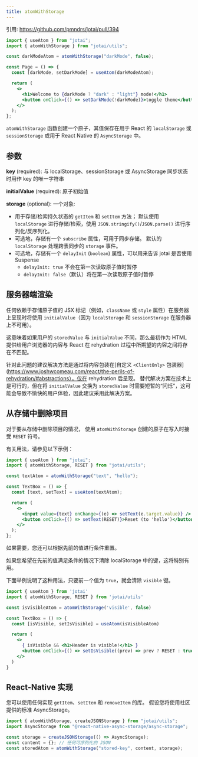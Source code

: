 ```yaml
---
title: atomWithStorage
---
```


引用: https://github.com/pmndrs/jotai/pull/394

```jsx
import { useAtom } from "jotai";
import { atomWithStorage } from "jotai/utils";

const darkModeAtom = atomWithStorage("darkMode", false);

const Page = () => {
  const [darkMode, setDarkMode] = useAtom(darkModeAtom);

  return (
    <>
      <h1>Welcome to {darkMode ? "dark" : "light"} mode!</h1>
      <button onClick={() => setDarkMode(!darkMode)}>toggle theme</button>
    </>
  );
};
```

`atomWithStorage` 函数创建一个原子，其值保存在用于 React 的 `localStorage` 或 `sessionStorage` 或用于 React Native 的 `AsyncStorage` 中。

## 参数

**key** (required): 与 localStorage、sessionStorage 或 AsyncStorage 同步状态时用作 key 的唯一字符串

**initialValue** (required): 原子初始值

**storage** (optional): 一个对象:

- 用于存储/检索持久状态的 `getItem` 和 `setItem` 方法； 默认使用 `localStorage` 进行存储/检索，使用 `JSON.stringify()`/`JSON.parse()` 进行序列化/反序列化。
- 可选地，存储有一个 `subscribe` 属性，可用于同步存储。 默认的 `localStorage` 处理跨表同步的 `storage` 事件。
- 可选地，存储有一个 `delayInit` (`boolean`) 属性，可以用来告诉 jotai 是否使用 Suspense
  - `delayInit: true` 不会在第一次读取原子值时暂停
  - `delayInit: false`（默认）将在第一次读取原子值时暂停

<CodeSandbox id="vuwi7" />

## 服务器端渲染

任何依赖于存储原子值的 JSX 标记（例如，`className` 或 `style` 属性）在服务器上呈现时将使用 `initialValue`（因为 `localStorage` 和 `sessionStorage` 在服务器上不可用）。

这意味着如果用户的 `storedValue` 与 `initialValue` 不同，那么最初作为 HTML 提供给用户浏览器的内容与 React 在 rehydration 过程中所期望的内容之间将存在不匹配。

针对此问题的建议解决方法是通过将内容包装在[自定义 `<ClientOnly>` 包装器](https://www.joshwcomeau.com/react/the-perils-of-rehydration/#abstractions），仅在 rehydration 后呈现。 替代解决方案在技术上是可行的，但在将 `initialValue` 交换为 `storedValue` 时需要短暂的“闪烁”，这可能会导致不愉快的用户体验，因此建议采用此解决方案。

## 从存储中删除项目

对于要从存储中删除项目的情况，
使用 `atomWithStorage` 创建的原子在写入时接受 `RESET` 符号。

有关用法，请参见以下示例：

```jsx
import { useAtom } from "jotai";
import { atomWithStorage, RESET } from "jotai/utils";

const textAtom = atomWithStorage("text", "hello");

const TextBox = () => {
  const [text, setText] = useAtom(textAtom);

  return (
    <>
      <input value={text} onChange={(e) => setText(e.target.value)} />
      <button onClick={() => setText(RESET)}>Reset (to 'hello')</button>
    </>
  );
};
```

如果需要，您还可以根据先前的值进行条件重置。

如果您希望在先前的值满足条件的情况下清除 localStorage 中的键，这将特别有用。

下面举例说明了这种用法，只要前一个值为 `true`，就会清除 `visible` 键。

```jsx
import { useAtom } from 'jotai'
import { atomWithStorage, RESET } from 'jotai/utils'

const isVisibleAtom = atomWithStorage('visible', false)

const TextBox = () => {
  const [isVisible, setIsVisible] = useAtom(isVisibleAtom)

  return (
    <>
      { isVisible && <h1>Header is visible!</h1> }
      <button onClick={() => setIsVisible((prev) => prev ? RESET : true))}>Toggle visible</button>
    </>
  )
}
```

## React-Native 实现

您可以使用任何实现 `getItem`、`setItem` 和 `removeItem` 的库。
假设您将使用社区提供的标准 AsyncStorage。

```js
import { atomWithStorage, createJSONStorage } from "jotai/utils";
import AsyncStorage from "@react-native-async-storage/async-storage";

const storage = createJSONStorage(() => AsyncStorage);
const content = {}; // 任何可序列化的 JSON
const storedAtom = atomWithStorage("stored-key", content, storage);
```
